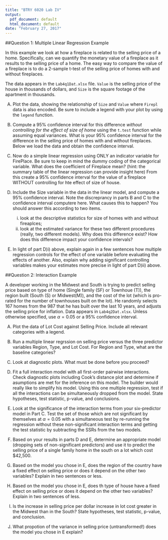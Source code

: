 ```yaml
---
title: "BTRY 6020 Lab IV"
output:
  pdf_document: default
  html_document: default
date: "February 27, 2017"
---
```



##Question 1: Multiple Linear Regression Example

In this example we look at how a fireplace is related to the selling price of a home. Specifically, can we quantify the monetary value of a fireplace as it results to the selling price of a home. The easy way to compare the value of a fireplace is to do a 2-sample t-test of the selling price of homes with and without fireplaces.

The data appears in the `Lab4q1Dat.xlsx` file.  `Value` is the selling price of the house in thousands of dollars, and `Size` is the square footage of the apartment in thousands. 

A) Plot the data, showing the relationship of `Size` and `Value` where `Firepl` data is also encoded. Be sure to include a legend with your plot by using the `legend` function.


B) Compute a 95\% confidence interval for this difference *without controlling for the effect of size of home* using the `t.test` function while assuming equal variances.  What is your 95\% confidence interval for the difference in the selling price of homes with and without fireplaces.  
Below we load the data and obtain the confidence interval.


C) Now do a simple linear regression using ONLY an indicator variable for FirePlace. Be sure to keep in mind the dummy coding of the categorical variable.  What does the coefficient of Fireplace mean? (hint: the summary table of the linear regression can provide insight here) From this create a 95\% confidence interval for the value of a fireplace WITHOUT controlling for hte effect of size of house. 


D) Include the Size variable in the data in the linear model, and compute a 95\% confidence interval. Note the discreprancy in parts B and C to the confidence interval computere here.  What causes this to happen? You should answer this according to two items. 

    i) look at the descriptive statistics for size of homes with and without fireaplces;
    ii) look at the estimated variance for these two different procedures (really, two different models).  Why does this difference exist?  How does this difference impact your confidence intervals?
    

E) In light of part D)i) above, explain again in a few sentences how multiple regression controls for the effect of one variable before evaluating the effects of another.  Also, explain why adding significant controlling variables makes your estimates more precise in light of part D)ii) above.


##Question 2: Interaction Example

A developer working in the Midwest and South is trying to predict selling price based on type of home (Single family (SF) or Townhoue (T)), the region built (South (S) or Midwest(M)), and the cost of the lot (which is pro-rated for the number of townhouses built on the lot).  He randomly selects 167 homes from the 987 that he has built over the last 10 years, and adjusts the selling price for inflation.  Data appears in `Lab4q2Dat.xlsx`.  Unless otherwise specified, use $\alpha = 0.05$ or a 95\% confidence interval. 

A) Plot the data of Lot Cost against Selling Price.  Include all relevant categories with a legend. 


B) Run a multiple linear regrssion on selling price versus the three predictor variables Region, Type, and Lot Cost. For Region and Type, what are the baseline categories?



C) Look at diagnostic plots. What must be done before you proceed?



D) Fit a full interaction model with all first-order pairwise interactions.  Check diagnostic plots including Cook's distance plot and determine if asumptions are met for the inference on this model.  The builder would really like to simplify his model.  Using this one multiple regression, test if all the interactions can be simultaneously dropped from the model.  State hypotheses, test statistic, p-value, and conclusions.


E) Look at the significance of the interaction terms from your six-predictor model in Part C.  Test the set of those which are not significant by themselves at $\alpha = 0.05$ with a simultaneous test by re-running the regression without these non-significant interaction terms and getting the test statistic by subtracting the SSRs from the two models.  


F) Based on your results in parts D and E, determine an appropriate model (dropping sets of non-significant predictors) and use it to predict the selling price of a single family home in the south on a lot which cost \$42,500.


G) Based on the model you chose in E, does the region of the country have a fixed effect on selling price or does it depend on the other two variables? Explain in two sentences or less.


H) Based on the model you chose in E, does th type of house have a fixed effect on selling price or does it depend on the other two variables?  Explain in two sentences of less.


I) Is the increase in selling price per dollar increase in lot cost greater in the Midwest than in the South? State hypotheses, test statistic, p-value, and conclusion. 


J) What propotion of the variance in selling price (untransformed!) does the model you chose in E explain?

